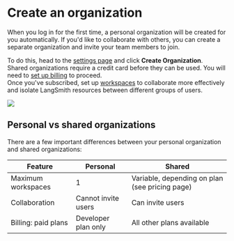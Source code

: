 # Create an organization

When you log in for the first time, a personal organization will be created for you automatically. If you'd like to collaborate with others, you can create a separate organization and invite your team members to join.

To do this, head to the [settings page](https://smith.langchain.com/settings) and click **Create Organization**.  
Shared organizations require a credit card before they can be used. You will need to [set up billing](./set_up_billing) to proceed.  
Once you've subscribed, set up [workspaces](./set_up_workspace) to collaborate more effectively and isolate LangSmith resources between different groups of users.

![](../static/create_organization.png)

## Personal vs shared organizations
There are a few important differences between your personal organization and shared organizations:

| Feature             | Personal            | Shared                                         |
|---------------------|---------------------|------------------------------------------------|
| Maximum workspaces  | 1                   | Variable, depending on plan (see pricing page) |
| Collaboration       | Cannot invite users | Can invite users                               |
| Billing: paid plans | Developer plan only | All other plans available                      |
